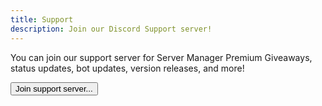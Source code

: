 ```yaml
---
title: Support
description: Join our Discord Support server!
---
```


You can join our support server for Server Manager Premium Giveaways, status updates, bot updates, version releases, and more!

<div className="pyc-hero__actions">
  <Button link="https://discord.gg/6bCKvP24kb">Join support server...</Button>
</div>

<br/>
